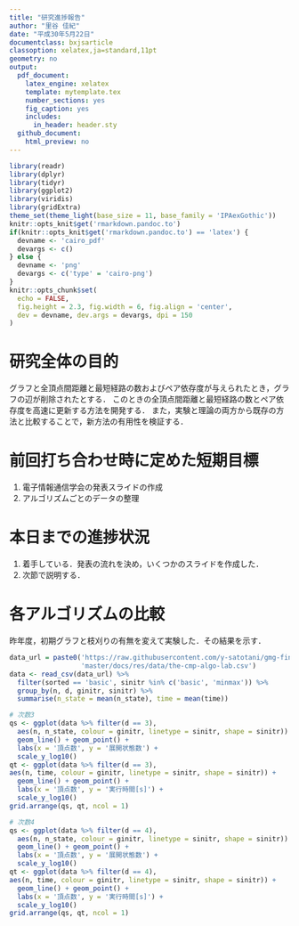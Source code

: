 ```yaml
---
title: "研究進捗報告"
author: "里谷 佳紀"
date: "平成30年5月22日"
documentclass: bxjsarticle
classoption: xelatex,ja=standard,11pt
geometry: no
output:
  pdf_document:
    latex_engine: xelatex
    template: mytemplate.tex
    number_sections: yes
    fig_caption: yes
    includes:
      in_header: header.sty
  github_document:
    html_preview: no
---
```


```r
library(readr)
library(dplyr)
library(tidyr)
library(ggplot2)
library(viridis)
library(gridExtra)
theme_set(theme_light(base_size = 11, base_family = 'IPAexGothic'))
knitr::opts_knit$get('rmarkdown.pandoc.to')
if(knitr::opts_knit$get('rmarkdown.pandoc.to') == 'latex') {
  devname <- 'cairo_pdf'
  devargs <- c()
} else {
  devname <- 'png'
  devargs <- c('type' = 'cairo-png')
}
knitr::opts_chunk$set(
  echo = FALSE,
  fig.height = 2.3, fig.width = 6, fig.align = 'center',
  dev = devname, dev.args = devargs, dpi = 150
)
```

# 研究全体の目的
グラフと全頂点間距離と最短経路の数およびペア依存度が与えられたとき，グラフの辺が削除されたとする．
このときの全頂点間距離と最短経路の数とペア依存度を高速に更新する方法を開発する．
また，実験と理論の両方から既存の方法と比較することで，新方法の有用性を検証する．

# 前回打ち合わせ時に定めた短期目標
1. 電子情報通信学会の発表スライドの作成
2. アルゴリズムごとのデータの整理

# 本日までの進捗状況
1. 着手している．発表の流れを決め，いくつかのスライドを作成した．
2. 次節で説明する．

# 各アルゴリズムの比較
昨年度，初期グラフと枝刈りの有無を変えて実験した．その結果を示す．

```r
data_url = paste0('https://raw.githubusercontent.com/y-satotani/gmg-finder/',
                  'master/docs/res/data/the-cmp-algo-lab.csv')
data <- read_csv(data_url) %>%
  filter(sorted == 'basic', sinitr %in% c('basic', 'minmax')) %>%
  group_by(n, d, ginitr, sinitr) %>%
  summarise(n_state = mean(n_state), time = mean(time))
```

```r
# 次数3
qs <- ggplot(data %>% filter(d == 3),
  aes(n, n_state, colour = ginitr, linetype = sinitr, shape = sinitr)) +
  geom_line() + geom_point() +
  labs(x = '頂点数', y = '展開状態数') +
  scale_y_log10()
qt <- ggplot(data %>% filter(d == 3),
aes(n, time, colour = ginitr, linetype = sinitr, shape = sinitr)) +
  geom_line() + geom_point() +
  labs(x = '頂点数', y = '実行時間[s]') +
  scale_y_log10()
grid.arrange(qs, qt, ncol = 1)
```

```r
# 次数4
qs <- ggplot(data %>% filter(d == 4),
  aes(n, n_state, colour = ginitr, linetype = sinitr, shape = sinitr)) +
  geom_line() + geom_point() +
  labs(x = '頂点数', y = '展開状態数') +
  scale_y_log10()
qt <- ggplot(data %>% filter(d == 4),
aes(n, time, colour = ginitr, linetype = sinitr, shape = sinitr)) +
  geom_line() + geom_point() +
  labs(x = '頂点数', y = '実行時間[s]') +
  scale_y_log10()
grid.arrange(qs, qt, ncol = 1)
```
